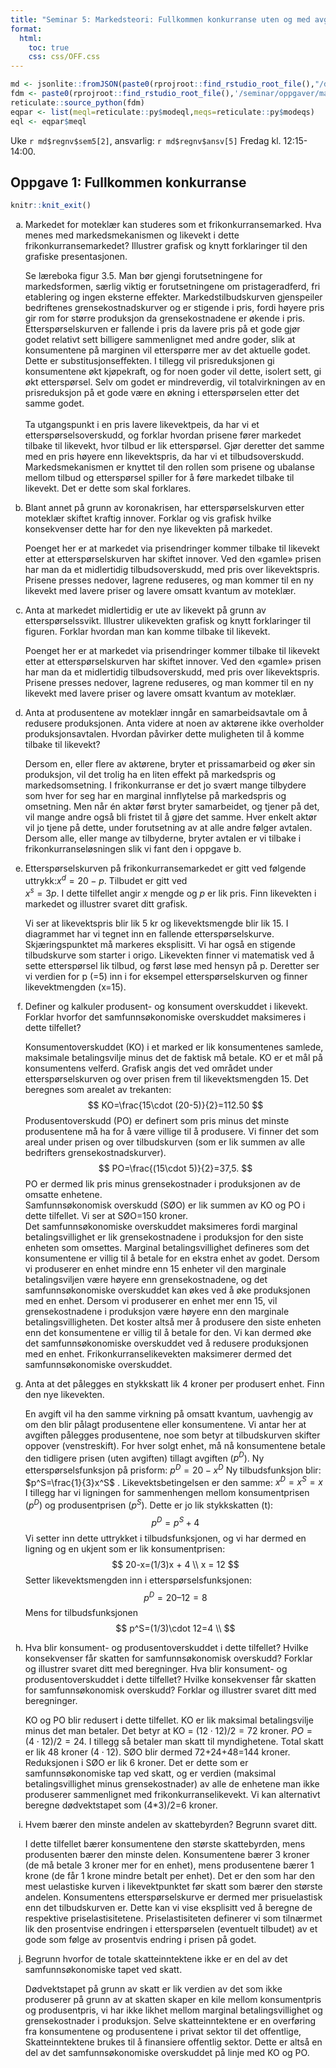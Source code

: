 ```yaml
---
title: "Seminar 5: Markedsteori: Fullkommen konkurranse uten og med avgifter"
format:
  html:
    toc: true
    css: css/OFF.css
---
```


```r
md <- jsonlite::fromJSON(paste0(rprojroot::find_rstudio_root_file(),"/data-raw/metadata.json"))
fdm <- paste0(rprojroot::find_rstudio_root_file(),'/seminar/oppgaver/mate.py')
reticulate::source_python(fdm)
eqpar <- list(meql=reticulate::py$modeql,meqs=reticulate::py$modeqs)
eql <- eqpar$meql
```


Uke `r md$regnv$sem5[2]`, ansvarlig: `r md$regnv$ansv[5]`
Fredag kl. 12:15-14:00.




::: {.content-visible when-profile="internal"}

# Oppgave 1: Fullkommen konkurranse

:::

```r
knitr::knit_exit()
```

a. Markedet for moteklær kan studeres som et frikonkurransemarked. Hva menes med markedsmekanismen og likevekt i dette frikonkurransemarkedet? Illustrer grafisk og knytt forklaringer til den grafiske presentasjonen.
<div class="sol">
Se læreboka figur 3.5. Man bør gjengi forutsetningene for markedsformen, særlig viktig er forutsetningene om pristageradferd, fri etablering og ingen eksterne effekter. Markedstilbudskurven gjenspeiler bedriftenes grensekostnadskurver og er stigende i pris, fordi høyere pris gir rom for større produksjon da grensekostnadene er økende i pris. Etterspørselskurven er fallende i pris da lavere pris på et gode gjør godet relativt sett billigere sammenlignet med andre goder, slik at konsumentene på marginen vil etterspørre mer av det aktuelle godet. Dette er substitusjonseffekten. I tillegg vil prisreduksjonen gi konsumentene økt kjøpekraft, og for noen goder vil dette, isolert sett, gi økt etterspørsel. Selv om godet er mindreverdig, vil totalvirkningen av en prisreduksjon på et gode være en økning i etterspørselen etter det samme godet.  
<br>
Ta utgangspunkt i en pris lavere likevektpeis, da har vi et etterspørselsoverskudd, og forklar hvordan prisene fører markedet tilbake til likevekt, hvor tilbud er lik etterspørsel. Gjør deretter det samme med en pris høyere enn likevektspris, da har vi et tilbudsoverskudd.
<br>
Markedsmekanismen er knyttet til den rollen som prisene og ubalanse mellom tilbud og etterspørsel spiller for å føre markedet tilbake til likevekt. Det er dette som skal forklares. 
</div>
a. Blant annet på grunn av koronakrisen, har etterspørselskurven etter moteklær skiftet kraftig innover. Forklar og vis grafisk hvilke konsekvenser dette har for den nye likevekten på markedet.
<div class="sol">
Poenget her er at markedet via prisendringer kommer tilbake til likevekt etter at etterspørselskurven har skiftet innover. Ved den «gamle» prisen har man da et midlertidig tilbudsoverskudd, med pris over likevektspris. Prisene presses nedover, lagrene reduseres, og man kommer til en ny likevekt med lavere priser og lavere omsatt kvantum av moteklær.
</div>
a. Anta at markedet midlertidig er ute av likevekt på grunn av etterspørselssvikt. Illustrer ulikevekten grafisk og knytt forklaringer til figuren. Forklar hvordan man kan komme tilbake til likevekt.
<div class="sol">
Poenget her er at markedet via prisendringer kommer tilbake til likevekt etter at etterspørselskurven har skiftet innover. Ved den «gamle» prisen har man da et midlertidig tilbudsoverskudd, med pris over likevektspris. Prisene presses nedover, lagrene reduseres, og man kommer til en ny likevekt med lavere priser og lavere omsatt kvantum av moteklær.
</div>
a. Anta at produsentene av moteklær inngår en samarbeidsavtale om å redusere produksjonen. Anta videre at noen av aktørene ikke overholder produksjonsavtalen. Hvordan påvirker dette muligheten til å komme tilbake til likevekt?
<div class="sol">
Dersom en, eller flere av aktørene, bryter et prissamarbeid og øker sin produksjon, vil det trolig ha en liten effekt på markedspris og markedsomsetning. I frikonkurranse er det jo svært mange tilbydere som hver for seg har en marginal innflytelse på markedspris og omsetning. Men når én aktør først bryter samarbeidet, og tjener på det, vil mange andre også bli fristet til å gjøre det samme. Hver enkelt aktør vil jo tjene på dette, under forutsetning av at alle andre følger avtalen. Dersom alle, eller mange av tilbyderne, bryter avtalen er vi tilbake i frikonkurranseløsningen slik vi fant den i oppgave b.   
</div>
a. Etterspørselskurven på frikonkurransemarkedet er gitt ved følgende uttrykk:$x^d= 20-p$. Tilbudet er gitt ved  
$x^s=3p$. I dette tilfellet angir $x$ mengde og $p$ er lik pris. Finn likevekten i markedet og illustrer svaret ditt grafisk.
<div class="sol">
Vi ser at likevektspris blir lik 5 kr og likevektsmengde blir lik 15. I diagrammet har vi tegnet inn en fallende etterspørselskurve. Skjæringspunktet må markeres eksplisitt. Vi har også en stigende tilbudskurve som starter i origo. 
Likevekten finner vi matematisk ved å sette etterspørsel lik tilbud, og først løse med hensyn på p. Deretter ser vi verdien for p (=5) inn i for eksempel etterspørselskurven og finner likevektmengden (x=15). 
</div>
a. Definer og kalkuler produsent- og konsument overskuddet i likevekt. Forklar hvorfor det samfunnsøkonomiske overskuddet maksimeres i dette tilfellet?
<div class="sol">
Konsumentoverskuddet (KO) i et marked er lik konsumentenes samlede, maksimale betalingsvilje minus det de faktisk må betale. KO er et mål på konsumentens velferd. Grafisk angis det ved området under etterspørselskurven og over prisen frem til likevektsmengden 15.  Det beregnes som arealet av trekanten: 
$$
KO=\frac{15\cdot (20-5)}{2}=112.50  
$$
Produsentoverskudd (PO) er definert som pris minus det minste produsentene må ha for å være villige til å produsere. Vi finner det som areal under prisen og over tilbudskurven (som er lik summen av alle bedrifters grensekostnadskurver). 
$$
PO=\frac{(15\cdot 5)}{2}=37,5. 
$$
PO er dermed lik pris minus grensekostnader i produksjonen av de omsatte enhetene. 
<br>
Samfunnsøkonomisk overskudd (SØO) er lik summen av KO og PO i dette tilfellet. Vi ser at SØO=150 kroner. 
<br>
Det samfunnsøkonomiske overskuddet maksimeres fordi marginal betalingsvillighet er lik grensekostnadene i produksjon for den siste enheten som omsettes. Marginal betalingsvillighet defineres som det konsumentene er villig til å betale for en ekstra enhet av godet. Dersom vi produserer en enhet mindre enn 15 enheter vil den marginale betalingsviljen være høyere enn grensekostnadene, og det samfunnsøkonomiske overskuddet kan økes ved å øke produksjonen med en enhet. Dersom vi produserer en enhet mer enn 15, vil grensekostnadene i produksjon være høyere enn den marginale betalingsvilligheten. Det koster altså mer å produsere den siste enheten enn det konsumentene er villig til å betale for den. Vi kan dermed øke det samfunnsøkonomiske overskuddet ved å redusere produksjonen med en enhet. Frikonkurranselikevekten maksimerer dermed det samfunnsøkonomiske overskuddet. 
</div>
a. Anta at det pålegges en stykkskatt lik 4 kroner per produsert enhet. Finn den nye likevekten.
<div class="sol">
En avgift vil ha den samme virkning på omsatt kvantum, uavhengig av om den blir pålagt produsentene eller konsumentene. Vi antar her at avgiften pålegges produsentene, noe som betyr at tilbudskurven skifter oppover (venstreskift). For hver solgt enhet, må nå konsumentene betale den tidligere prisen (uten avgiften) tillagt avgiften ($p^D$). Ny etterspørselsfunksjon på prisform: $p^D=20-x^D$ Ny tilbudsfunksjon blir: $p^S=\frac{1}{3}x^S$ . Likevektsbetingelsen er den samme: $x^D=x^S=x$  I tillegg har vi ligningen for sammenhengen mellom konsumentprisen ($p^D$) og produsentprisen ($p^S$). Dette er jo lik stykkskatten (t): 
$$
p^D = p^S + 4
$$
Vi setter inn dette uttrykket i tilbudsfunksjonen, og vi har dermed en ligning og en ukjent som er lik konsumentprisen: 
$$
20-x=(1/3)x + 4 \\
x = 12
$$
Setter likevektsmengden inn i etterspørselsfunksjonen: 
$$
p^D=20–12=8 
$$
Mens for tilbudsfunksjonen
$$
p^S=(1/3)\cdot 12=4 \\
$$
</div>
a. Hva blir konsument- og produsentoverskuddet i dette tilfellet? Hvilke konsekvenser får
skatten for samfunnsøkonomisk overskudd? Forklar og illustrer svaret ditt med
beregninger.
Hva blir konsument- og produsentoverskuddet i dette tilfellet? Hvilke konsekvenser får
skatten for samfunnsøkonomisk overskudd? Forklar og illustrer svaret ditt med
beregninger.
<div class="sol">
KO og PO blir redusert i dette tilfellet. KO er lik maksimal betalingsvilje minus det
man betaler. Det betyr at KO = $(12\cdot 12)/2=72$ kroner. $PO=(4\cdot 12)/2=24$. I tillegg så
betaler man skatt til myndighetene. Total skatt er lik 48 kroner ($4 \cdot 12$). SØO blir
dermed 72+24+48=144 kroner. Reduksjonen i SØO er lik 6 kroner. Det er dette som
er samfunnsøkonomiske tap ved skatt, og er verdien (maksimal betalingsvillighet
minus grensekostnader) av alle de enhetene man ikke produserer sammenlignet med
frikonkurranselikevekt. Vi kan alternativt beregne dødvektstapet som (4*3)/2=6
kroner.
</div>
a. Hvem bærer den minste andelen av skattebyrden? Begrunn svaret ditt.
<div class="sol">
I dette tilfellet bærer konsumentene den største skattebyrden, mens produsenten bærer den minste delen. Konsumentene bærer 3 kroner (de må betale 3 kroner mer for en enhet), mens produsentene bærer 1 krone (de får 1 krone mindre betalt per enhet). Det er den som har den mest uelastiske kurven i likevektpunktet før skatt som bærer den største andelen. Konsumentens etterspørselskurve er dermed mer prisuelastisk enn det tilbudskurven er. Dette kan vi vise eksplisitt ved å beregne de respektive priselastisitetene. Priselastisiteten definerer vi som tilnærmet lik den prosentvise endringen i etterspørselen (eventuelt tilbudet) av et gode som følge av prosentvis endring i prisen på godet. 
</div>
a. Begrunn hvorfor de totale skatteinntektene ikke er en del av det samfunnsøkonomiske tapet ved skatt.
<div class="sol">
Dødvektstapet på grunn av skatt er lik verdien av det som ikke produserer på grunn av at skatten skaper en kile mellom konsumentpris og produsentpris, vi har ikke likhet mellom marginal betalingsvillighet og grensekostnader i produksjon.  Selve skatteinntektene er en overføring fra konsumentene og produsentene i privat sektor til det offentlige, Skatteinntektene brukes til å finansiere offentlig sektor. Dette er altså en del av det samfunnsøkonomiske overskuddet på linje med KO og PO. 
</div>


